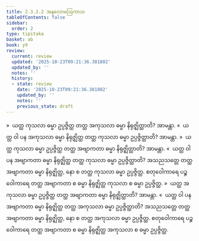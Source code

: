 ```yaml
---
title: 2.3.2.2 အနုလောမဩကာသ
tableOfContents: false
sidebar:
  order: 2
type: tipitaka
basket: ab
book: y9
review:
  current: review
  updated: '2025-10-23T09:21:36.381802'
  updated_by: ''
  notes: ''
  history:
  - state: review
    date: '2025-10-23T09:21:36.381802'
    updated_by: ''
    notes: ''
    previous_state: draft
---
```



<ReviewStatus review={frontmatter.review} showDetails={true} />

<HypothesisAnnotation frontmatter={frontmatter} />

<DynamicBreadcrumb />

<Division number="177" book="y9" e="ch" v="35" p="55">

<Paragraph number="750" book="y9">
»  ယတ္ထ ကုသလာ ဓမ္မာ ဥပ္ပဇ္ဇိတ္ထ တတ္ထ အကုသလာ ဓမ္မာ နိရုဇ္ဈိတ္ထာတိ? အာမန္တာ.
</Paragraph>

<Paragraph number="751" book="y9">
«  ယတ္ထ ဝါ ပန အကုသလာ ဓမ္မာ နိရုဇ္ဈိတ္ထ တတ္ထ ကုသလာ ဓမ္မာ ဥပ္ပဇ္ဇိတ္ထာတိ? အာမန္တာ.
</Paragraph>

<Paragraph number="752" book="y9">
»  ယတ္ထ ကုသလာ ဓမ္မာ ဥပ္ပဇ္ဇိတ္ထ တတ္ထ အဗျာကတာ ဓမ္မာ နိရုဇ္ဈိတ္ထာတိ? အာမန္တာ.
</Paragraph>

<Paragraph number="753" book="y9">
«  ယတ္ထ ဝါ ပန အဗျာကတာ ဓမ္မာ နိရုဇ္ဈိတ္ထ တတ္ထ ကုသလာ ဓမ္မာ ဥပ္ပဇ္ဇိတ္ထာတိ?
</Paragraph>

<Paragraph number="754" book="y9">
အသညသတ္တေ တတ္ထ အဗျာကတာ ဓမ္မာ နိရုဇ္ဈိတ္ထ, နော စ တတ္ထ ကုသလာ ဓမ္မာ ဥပ္ပဇ္ဇိတ္ထ. စတုဝေါကာရေ ပဉ္စဝေါကာရေ တတ္ထ အဗျာကတာ စ ဓမ္မာ နိရုဇ္ဈိတ္ထ ကုသလာ စ ဓမ္မာ ဥပ္ပဇ္ဇိတ္ထ.
</Paragraph>

</Division>
<Division number="178" book="y9" e="ch" v="35" p="55">

<Paragraph number="755" book="y9">
»  ယတ္ထ အကုသလာ ဓမ္မာ ဥပ္ပဇ္ဇိတ္ထ တတ္ထ အဗျာကတာ ဓမ္မာ နိရုဇ္ဈိတ္ထာတိ? အာမန္တာ.
</Paragraph>

<Paragraph number="756" book="y9">
«  ယတ္ထ ဝါ ပန အဗျာကတာ ဓမ္မာ နိရုဇ္ဈိတ္ထ တတ္ထ အကုသလာ ဓမ္မာ ဥပ္ပဇ္ဇိတ္ထာတိ?
</Paragraph>

<Paragraph number="757" book="y9">
အသညသတ္တေ တတ္ထ အဗျာကတာ ဓမ္မာ နိရုဇ္ဈိတ္ထ, နော စ တတ္ထ အကုသလာ ဓမ္မာ ဥပ္ပဇ္ဇိတ္ထ. စတုဝေါကာရေ ပဉ္စဝေါကာရေ တတ္ထ အဗျာကတာ စ ဓမ္မာ နိရုဇ္ဈိတ္ထ အကုသလာ စ ဓမ္မာ ဥပ္ပဇ္ဇိတ္ထ.
</Paragraph>
</Division>